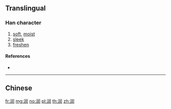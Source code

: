 {{character info/new}}
{{also|潤}}
==Translingual==

===Han character===
{{Han char|rn=85|rad=水|as=07|sn=10|four=|canj=ELSG|ids=⿰氵闰}}

# [[soft]], [[moist]]
# [[sleek]]
# [[freshen]]

====References====
* {{Han ref|kx=0627.311|hdz=31633.020|uh=6DA6|ud=28070}}

----

==Chinese==
{{zh-see|潤}}

[[fr:润]]
[[mg:润]]
[[no:润]]
[[pl:润]]
[[th:润]]
[[zh:润]]